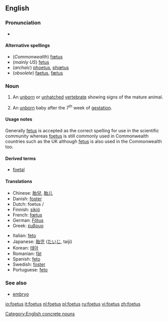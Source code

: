 <!--If you edit this page, please also edit "fetus" to ensure that the pages remain synchronised-->
==English==
{{wikipedia|fetus}}
===Pronunciation===
*{{IPA|/'fi:təs/}}

====Alternative spellings====
*(''Commonwealth'') [[fœtus]]
*(''mainly US'') [[fetus]]
*(''archaic'') [[phoetus]], [[phœtus]] 
*(''obsolete'') [[faetus]], [[fætus]]

===Noun===
{{en-noun|es|pl2=foeti}}

# {{context|embryology}} An [[unborn]] or [[unhatched]] [[vertebrate]] showing signs of the mature animal. 
# {{context|embryology}} An [[unborn]] baby after the 7<sup>th</sup> week of [[gestation]].

====Usage notes====
Generally [[fetus]] is accepted as the correct spelling for use in the scientific community whereas [[foetus]] is still commonly used in Commonwealth countries such as the UK although [[fetus]] is also used in the Commonwealth too. 

====Derived terms====
*[[foetal]]

====Translations====
{{trans-top|foetus}}
*Chinese: [[胎兒]], [[胎儿]]
*Danish: [[foster#Danish|foster]] {{n}}
*Dutch: foetus {{m}}/{{n}}
*Finnish: [[sikiö]]
*French: [[fœtus]] {{m}}
*German: [[Fötus]] {{n}}
*Greek: [[έμβρυο]] {{n}}
{{trans-mid}}
*Italian: [[feto]] {{m}}
*Japanese: [[胎児]] ([[たいじ]], taiji)
*Korean: [[태아]]
*Romanian: [[făt]] {{m}}
*Spanish: [[feto]] {{m}}
*Swedish: [[foster]] {{n}}
*Portuguese: [[feto]] {{m}}
{{trans-bottom}}

===See also===
*[[embryo]]

<!--If you edit this page, please also edit "fetus" to ensure that the pages remain synchronised-->

[[Category:English concrete nouns]]

[[io:foetus]]
[[it:foetus]]
[[nl:foetus]]
[[pl:foetus]]
[[ru:foetus]]
[[vi:foetus]]
[[zh:foetus]]